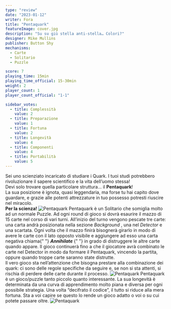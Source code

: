 ```yaml
---
type: "review"
date: "2023-01-12"
writer: Fora
title: "Pentaquark"
featureImage: cover.jpg
description: "Su su giù stella anti-stella… Colori?"
designer: Mike Mullins
publisher: Button Shy
mechanisms:
  - Carte
  - Solitario
  - Puzzle

score: 7
playing_time: 15min
playing_time_official: 15-30min
weight: 2
player_count: 1
player_count_official: "1-1"

sidebar_votes:
  - title: Complessità
    value: 2
  - title: Preparazione
    value: 1
  - title: Fortuna
    value: 2
  - title: Longevità
    value: 4
  - title: Componenti
    value: 4
  - title: Portabilità
    value: 5
---
```


<Setting>
Sei uno scienziato incaricato di studiare i Quark. I tuoi studi potrebbero rivoluzionare il sapere scientifico e la vita dell’uomo stessa!<br/>
Devi solo trovare quella particolare struttura… il <strong>Pentaquark</strong>! <br/>
La sua posizione è ignota, quasi leggendaria, ma forse tu hai capito dove guardare, e grazie alle potenti attrezzature in tuo possesso potresti riuscire nel miracolo. <br/> <strong>Per la scienza!</strong>

</Setting>

<img src="./game1.jpg" alt="Pentaquark" />

<Rules>
  Pentaquark è un <Link to="/mechanisms/solitario"> Solitario </Link> che
  somiglia molto ad un normale <Link to="/mechanisms/puzzle">Puzzle</Link>. Ad
  ogni round di gioco si dovrà esaurire il mazzo di 15 carte nel corso di vari
  turni. All’inizio del turno vengono pescate tre carte: una carta andrà
  posizionata nella sezione <em>Background</em> , una nel <em>Detector</em> e
  una scartata. Ogni volta che il mazzo finirà bisognerà girarlo in modo di
  avere le carte con il lato opposto visibile e aggiungere ad esso una carta
  negativa chiama{" "}
  <strong>
    <em>Annihilate</em>
  </strong>{" "}
  in grado di distruggere le altre carte quando appare. Il gioco continuerà fino
  a che il giocatore avrà combinato le carte nel Detector in modo da formare il
  Pentaquark, vincendo la partita, oppure quando troppe carte saranno state
  distrutte. <br />
  Il vero gioco sta nell’attenzione che bisogna prestare alla combinazione dei quark:
  ci sono delle regole specifiche da seguire e, se non si sta attenti, si rischia
  di perdere delle carte durante il processo.
</Rules>

<img src="./game2.jpg" alt="Pentaquark" />

<Feedback>
  Pentaquark è un gioco/puzzle tanto piccolo quanto interessante. La sua
  longevità è determinata da una curva di apprendimento molto piana e diversa
  per ogni possibile strategia. Una volta “decifrato il codice”, il tutto si
  riduce alla mera fortuna. Sta a voi capire se questo lo rende un gioco adatto
  o voi o su cui potete passare oltre.
</Feedback>

<img src="./game3.jpg" alt="Pentaquark" />
